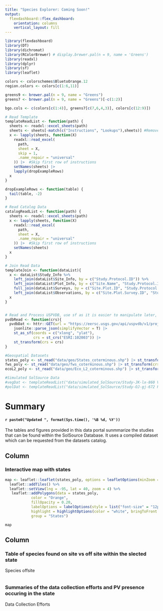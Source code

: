 ```yaml
---
title: "Species Explorer: Coming Soon!"
output: 
  flexdashboard::flex_dashboard:
    orientation: columns
    vertical_layout: fill
---
```


```r
library(flexdashboard)
library(DT)
library(dichromat)
library(RColorBrewer) # display.brewer.pal(n = 9, name = 'Greens')
library(readxl)
library(dplyr)
library(sf)
library(leaflet)

colors <- colorschemes$BluetoOrange.12
region.colors <- colors[c(1:6,11)]

greens9 <- brewer.pal(n = 9, name = "Greens")
greens7 <- brewer.pal(n = 9, name = "Greens")[-c(1:2)]

bgo.cols <- c(colors[c(1:4)], greens7[c(7,6,4,3)], colors[c(12:9)])
```

```r
# Read Template
templateReadList <- function(path) {
  sheets <- readxl::excel_sheets(path)
  sheets <- sheets[-match(c("Instructions", "Lookups"),sheets)] #Remove Instructions and lookups sheets
  x <- lapply(sheets, function(X)
    readxl::read_excel(
      path,
      sheet = X,
      skip = 1,
      .name_repair = "universal"
    )) |>  #Skip first row of instructions
    setNames(sheets) |> 
    lapply(dropExampleRows)
  x
}

dropExampleRows <- function(table) {
  tail(table, -2)
}

# Read Catalog Data
catalogReadList <- function(path) {
  sheets <- readxl::excel_sheets(path)
  x <- lapply(sheets, function(X)
    readxl::read_excel(
      path,
      sheet = X,
      .name_repair = "universal"
    )) |>  #Skip first row of instructions
    setNames(sheets)
  x
}

# Join Read Data
templateJoin <- function(dataList){
  x <- dataList$Study_Info %>%
    left_join(dataList$Site_Info, by = c("Study.Protocol.ID")) %>%
    left_join(dataList$Plot_Info, by = c("Site.Name", "Study.Protocol.ID", "Plot.Design")) %>%
    full_join(dataList$Surveys, by = c("Site.Plot.ID", "Study.Protocol.ID")) %>%
    left_join(dataList$Observations, by = c("Site.Plot.Survey.ID", "Study.Protocol.ID"))
  x
}


# Read and Process USPVDB, use sf as it is easier to manipulate later, specify CRS to transform into
pvdbRead <- function(crs){
  pvdbDat <- httr::GET(url = "https://eersc.usgs.gov/api/uspvdb/v1/projects") |>
    jsonlite::parse_json(simplifyVector = T) |>
    st_as_sf(coords = c("xlong", "ylat"),
             crs = st_crs("ESRI:102003")) |> 
    st_transform(crs = crs)
}


```


```r

#Geospatial Datasets
states_poly <- st_read("data/geo/States_coterminous.shp") |> st_transform(crs = st_crs(4326))
fws_poly <- st_read("data/geo/fws_coterminous.shp") |> st_transform(crs = st_crs(4326))
ecoL2_poly <- st_read("data/geo/Eco_L2_coterminous.shp") |> st_transform(crs = st_crs(4326))

#Simulated SolSource Data
#vegDat <- templateReadList("data/simulated_SolSource/Study-JK-lx-860 Vegetation Surveys-Many Visits.xlsx")
#polDat <- templateReadList("data/simulated_SolSource/Study-OJ-gj-672 Pollinator Surveys-Many Sites.xlsx")

```


Summary {}
=======================================================================

#### **`r paste0("Updated ", format(Sys.time(), '%B %d, %Y'))`** {data-height=900}

The tables and figures provided in this data portal sunmmarize the studies that can be found within the SolSource Database. It uses a compiled dataset which can be requested from the datasets catalog. 


Column {data-width=600}
--------------------------------------

### Interactive map with states

```r
map <- leaflet::leaflet(states_poly, options = leafletOptions(minZoom = 2, maxZoom = 6)) %>%
  leaflet::addTiles() %>%
  leaflet::setView(lng = -95, lat = 40, zoom = 4) %>%
   leaflet::addPolygons(data = states_poly,  
            color = "Orange",
            fillOpacity = 0.20, 
            labelOptions = labelOptions(style = list("font-size" = "12px")),
            highlight = highlightOptions(color = "white", bringToFront = TRUE), 
            group = "States")

map

```

Column {data-width=300}
-------------------------------------

### Table of species found on site vs off site within the slected state

Species offsite

```r

```

### Summaries of the data collection efforts and PV presence occuring in the state

Data Collection Efforts

```r

```

